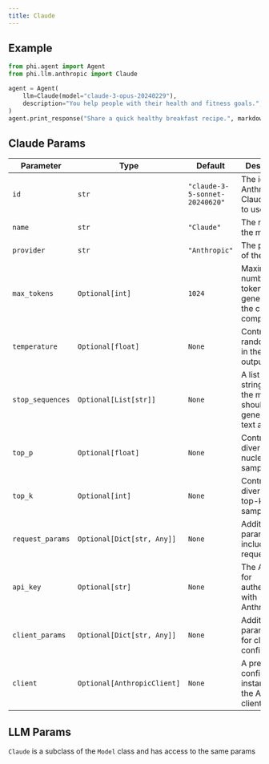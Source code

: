 ```yaml
---
title: Claude
---
```


## Example

<CodeGroup>

```python agent.py
from phi.agent import Agent
from phi.llm.anthropic import Claude

agent = Agent(
    llm=Claude(model="claude-3-opus-20240229"),
    description="You help people with their health and fitness goals.",
)
agent.print_response("Share a quick healthy breakfast recipe.", markdown=True)
```

</CodeGroup>

## Claude Params

| Parameter | Type | Default | Description |
|-----------|------|---------|-------------|
| `id` | `str` | `"claude-3-5-sonnet-20240620"` | The id of the Anthropic Claude model to use |
| `name` | `str` | `"Claude"` | The name of the model |
| `provider` | `str` | `"Anthropic"` | The provider of the model |
| `max_tokens` | `Optional[int]` | `1024` | Maximum number of tokens to generate in the chat completion |
| `temperature` | `Optional[float]` | `None` | Controls randomness in the model's output |
| `stop_sequences` | `Optional[List[str]]` | `None` | A list of strings that the model should stop generating text at |
| `top_p` | `Optional[float]` | `None` | Controls diversity via nucleus sampling |
| `top_k` | `Optional[int]` | `None` | Controls diversity via top-k sampling |
| `request_params` | `Optional[Dict[str, Any]]` | `None` | Additional parameters to include in the request |
| `api_key` | `Optional[str]` | `None` | The API key for authenticating with Anthropic |
| `client_params` | `Optional[Dict[str, Any]]` | `None` | Additional parameters for client configuration |
| `client` | `Optional[AnthropicClient]` | `None` | A pre-configured instance of the Anthropic client |

## LLM Params

`Claude` is a subclass of the `Model` class and has access to the same params

<Snippet file="model-base-reference.mdx" />
